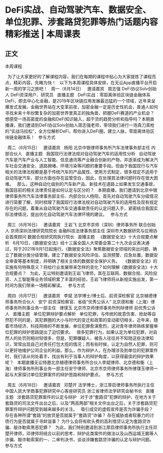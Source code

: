 # DeFi实战、自动驾驶汽车、数据安全、单位犯罪、涉套路贷犯罪等热门话题内容精彩推送 | 本周课表 
## 正文
本周课程
 

 
为了让大家更好的了解课程内容，我们在每期的课程中贴心为大家提炼了课程亮点，精彩内容，先睹为快！
 
以下为本周课程具体安排，在无讼App直播平台开启新一周的学习之旅吧！
 
周一（6月14日）
 
邀请嘉宾
 
周志强
DeFi协议Solv创始人
DeFi资深用户、研究员
 
直播主题
 
DeFi实战：零距离体验区块链金融体系
 
DeFi，即去中心化金融，是2019年区块链应用发展最迅猛的一个领域，近年来呈爆发式发展。金融世界站在大变革前夜，加密金融一定是历史性机会，普通人如何寻找未来十年纷繁复杂的加密世界里真正的独角兽，把握DeFi赛道的产业机会？
 
想感受一场高密度的金融和DeFi知识输入，超干货的趋势分析和指导吗？本期直播课，我们邀请到DeFi协议Solv创始人周志强老师，带领我们进行一场真刀真枪的“实战马拉松”，全方位解析DeFi，帮你进入DeFi圈，建立人脉，零距离体验区块链金融体系！
 
参与方式


 
周二（6月15日）
 
邀请嘉宾
 
杨阳
北京中银律师事务所汽车法律事务部主任
内部合伙人
 
直播主题
 
我国现行法律法规对自动驾驶汽车的适用性分析
 
自动驾驶汽车是汽车产业与人工智能、信息通讯等产业融合创新的产物，并逐渐成为解决汽车社会交通安全、道路拥堵、环境污染等问题的重要手段。但由于我国现行与汽车相关的法律法规都是基于传统汽车的产品属性、使用方式制定，很多规定不适用于自动驾驶汽车，部分方面也存在监管空白，因此，在处理其法律问题时存在很大困难。
 
那么，这种自动化级别的汽车新产品、新技术在道路上如果发生交通事故，我国目前的相关法律责任是如何认定与区分的？
 
本期直播，我们邀请到北京中银律师事务所汽车法律事务部主任、内部合伙人杨阳，首先对自动驾驶汽车分级情况进行简要了解，同时梳理了我国现行法律法规对自动驾驶汽车的适用性及现有规定存在的问题，着重从自动驾驶汽车交通事故责任的认定问题入手，紧密结合我国实际法律情况，提出优化自动驾驶汽车法律环境的建议。
 
参与方式
 

 
周三（6月16日）
 
邀请嘉宾
 
王岩飞
北京市京师（深圳）律师事务所
联合创始人
京师深圳法律研究院院长
金融科技法律事务部主任
深圳市大数据研究与应用协会首席顾问
数据合规研究院执行院长
 
直播主题
 
《数据安全法》十大合规要点解析
 
6月10日，《数据安全法》经十三届全国人大常委会第二十九次会议表决通过，将于2021年9月1日起施行。《数据安全法》聚焦数据安全领域的突出问题，确立了数据分类分级管理，建立了数据安全风险评估、监测预警、应急处置，数据安全审查等基本制度，并明确了相关主体的数据安全保护义务。
 
《数据安全法》的实施有何特殊意义？将给行业发展带来怎样的变化？如何理解《数据安全法》十大合规要点？
 
为此，无讼特别邀请到王岩飞律师，其在互联网、数据合规、风险投资、人工智能等业务领域积累了丰富的经验，王岩飞律师将从新规实施出发，第一时间为我们带来一场精彩解读。
 
参与方式
 


 
周四（6月17日）
 
邀请嘉宾
 
李斌
法学博士/博士后、前资深检察官
北京植德律师事务所合伙人
 
安宁
前资深检察官、省级“优秀公诉人”
北京德和衡（上海）律师事务所刑事业务一部主任
 
律璞玉
北京市京师律师事务所刑辩律师
前优秀公诉人
 
直播主题
 
单位犯罪辩护要点解析
 
单位犯罪，与传统的故意伤害、抢劫等自然犯不同的是，其犯罪圈的大小与时代的变迁和政策的变动密切相关。近年来，随着市场经济、科技网络的不断发展，单位犯罪愈演愈烈，这对青年律师熟练掌握单位犯罪的辩护思路提出了迫切要求。
 
很多犯罪行为，如果认定为单位犯罪，对自然人的处罚则相对轻很多，但是，犯罪嫌疑人、被告人往往并不知晓这些法律知识，常常出现自己对责任打包大揽的情况；而有些时候，认定为自然人犯罪，则可以更好地维护公司企业的利益。那么，作为辩护人，在办理涉及到单位的犯罪案件时，我们该从何处着手，找出有利于当事人的辩护角度，以获得最佳的辩护效果呢？
 
本期直播无讼特邀北京植德律师事务所合伙人李斌律师、北京德和衡（上海）律师事务所刑事业务一部主任安宁律师、北京市京师律师事务所律璞玉律师一起与大家探讨单位犯罪案件的辩护思路和辩护要点。
 
参与方式
 

 
周五（6月18日）
 
邀请嘉宾
 
邓楚开
法学博士，浙江厚启律师事务所执行主任
中国人民大学商事犯罪研究中心客座研究员
浙江省律师法学研究会秘书长
 
直播主题
 
涉套路贷犯罪案件的认定与辩护
 
对于涉“套路贷”犯罪的辩护，在地方关于套路贷的司法文件出台之后，以及“两高两部”相关文件出台之后，关于涉套路贷犯罪案件辩护问题受到越来越多的关注。
 
吸引成交的虚假宣传是否为诈骗手段？
存在各种所谓“套路”的放贷是否就属于“套路贷”诈骗？
存在威胁或者软暴力的讨债行为是否就属于寻衅滋事？
为什么会将有砍头费的高利借贷认定为套路贷诈骗、敲诈勒索黑恶犯罪？
 
为此，我们特别邀请到浙江厚启律师事务所执行主任邓楚开律师，邓律师将结合以前的思考、辩护此类案件的做法以及山西运城王鹏等人诈骗、敲诈勒索案的一、二审判决书，谈谈涉嫌套路贷诈骗的认定与辩护问题。
 
参与方式
 

 
